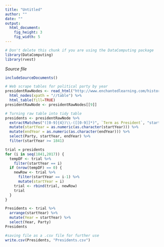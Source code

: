---
title: "Untitled"
author: ""
date: ""
output: 
  html_document:
    fig_height: 3
    fig_width: 5
---
<!-- Don't edit in between this line and the one below -->
```{r include=FALSE}
# Don't delete this chunk if you are using the DataComputing package
library(DataComputing)
library(rvest)
```
*Source file* 
```{r, results='asis', echo=FALSE}
includeSourceDocuments()
```
<!-- Don't edit the material above this line -->

```{r}
# Web scrape tables for political party by year
presidentRawNodes <- read_html("http://www.enchantedlearning.com/history/us/pres/list.shtml") %>% 
  html_nodes(xpath = "//table") %>%
  html_table(fill=TRUE)
presidentRawNode <- presidentRawNodes[[9]]

# Turning raw table into tidy table
presidents <- presidentRawNode %>%
  extractMatches("([0-9]{4})\\-([[0-9]]*)", `Term as President`, "startYear"=1, "endYear"=2) %>%
  mutate(startYear = as.numeric(as.character(startYear))) %>%
  mutate(endYear = as.numeric(as.character(endYear))) %>%
  select(Party, startYear, endYear) %>%
  filter(startYear >= 1841)

trial = presidents
for (i in seq(1841,2017)) {
  tempDF <- trial %>%
    filter(startYear == i)
  if (nrow(tempDF) == 0) {
    newRow <- trial %>%
      filter(startYear == i-1) %>%
      mutate(startYear = i)
    trial <- rbind(trial, newRow)
    trial
  }
}

Presidents <- trial %>%
  arrange(startYear) %>%
  mutate(Year = startYear) %>%
  select(Year, Party)
Presidents

#saving file as a .csv file for further use
write.csv(Presidents, "Presidents.csv")
```

